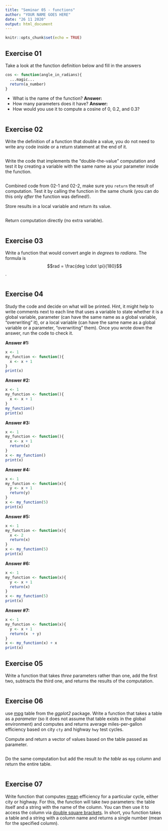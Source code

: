 ```yaml
---
title: "Seminar 05 - functions"
author: "YOUR NAME GOES HERE"
date: "26 11 2020"
output: html_document
---
```


```r
knitr::opts_chunk$set(echo = TRUE)
```

## Exercise 01
Take a look at the function definition below and fill in the answers
```r
cos <- function(angle_in_radians){
  ...magic...
  return(a_number)
}
```

* What is the name of the function? **Answer:**
* How many parameters does it have? **Answer:**
* How would you use it to compute a cosine of 0, 0.2, and 0.3?
```r

```


## Exercise 02
 Write the definition of a function that double a value, you do not need to write any code inside or a return statement at the end of it.
```r

```

Write the code that implements the "double-the-value" computation and test it by creating a variable with the same name as your parameter inside the function.
```r

```

Combined code from 02-1 and 02-2, make sure you `return` the result  of computation. Test it by calling the function in the same chunk (you can do this only _after_ the function was defined!).

Store results in a local variable and return its value.
```r

```


Return computation directly (no extra variable).
```r

```

## Exercise 03
Write a function that would convert angle in _degrees_ to _radians_. The formula is $$rad = \frac{deg \cdot \pi}{180}$$.
```r

```

## Exercise 04
Study the code and decide on what will be printed. Hint, it might help to write comments next to each line that uses a variable to state whether it is a global variable, parameter (can have the same name as a global variable, "overwriting" it), or a local variable (can have the same name as a global variable or a parameter, "overwriting" them). Once you wrote down the answer, run the code to check it.

**Answer #1:**
```r
x <- 1
my_function <- function(){
  x <- x + 1
}
print(x)
```
**Answer #2:**
```r
x <- 1
my_function <- function(){
  x <- x + 1
}
my_function()
print(x)
```

**Answer #3:**
```r
x <- 1
my_function <- function(){
  x <- x + 1
  return(x)
}
x <- my_function()
print(x)
```
**Answer #4:**
```r
x <- 1
my_function <- function(x){
  y <- x + 1
  return(y)
}
x <- my_function(5)
print(x)
```

**Answer #5:**
```r
x <- 1
my_function <- function(x){
  x <- 2
  return(x)
}
x <- my_function(5)
print(x)
```

**Answer #6:**
```r
x <- 1
my_function <- function(x){
  y <- x + 1
  return(x)
}
x <- my_function(5)
print(x)
```
**Answer #7:**
```r
x <- 1
my_function <- function(x){
  y <- x + 1
  return(x  + y)
}
x <- my_function(x) + x
print(x)
```
## Exercise 05
Write a function that takes _three_ parameters rather than one, add the first two, subtracts the third one, and returns the results of the computation.
```r

```


## Exercise 06
use [mpg](https://ggplot2.tidyverse.org/reference/mpg.html) table from the _ggplot2_ package. Write a function that takes a table as a _parameter_ (so it does not assume that table exists in the global environment) and computes and returns average miles-per-gallon efficiency based on city `cty` and highway `hwy` test cycles. 

Compute and return a vector of values based on the table passed as parameter. 
```r
```

Do the same computation but add the result _to the table_ as `mpg` column and return the entire table.
```r
```

## Exercise 07
Write function that computes [mean](https://stat.ethz.ch/R-manual/R-devel/library/base/html/mean.html) efficiency for a particular cycle, either city or highway. For this, the function will take _two_ parameters: the table itself and a string with the name of the column. You can then use it to access the column via [double square brackets](#get-single-column). In short, you function takes a table and a string with a column name and returns a single number (mean for the specified column).
```r
```

